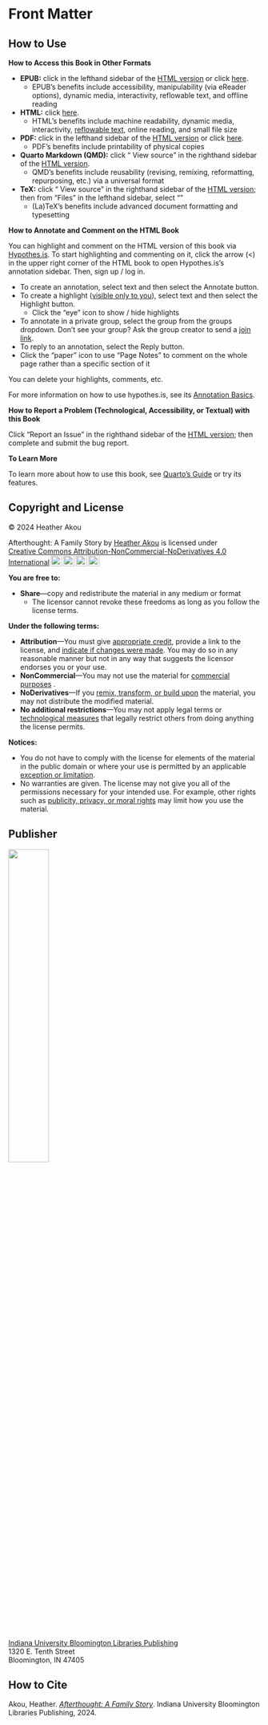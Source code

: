 # Front Matter 

::: {.content-visible unless-format="pdf"}

## How to Use

**How to Access this Book in Other Formats**

- **EPUB:** click <i class="bi bi-download"></i> in the lefthand sidebar of the [HTML version]() or click [here]().
    - EPUB's benefits include accessibility, manipulability (via eReader options), dynamic media, interactivity, reflowable text, and offline reading
- **HTML:** click [here]().
    - HTML's benefits include machine readability, dynamic media, interactivity, [reflowable text](https://en.wikipedia.org/wiki/Reflowable_document), online reading, and small file size
- **PDF:** click <i class="bi bi-download"></i> in the lefthand sidebar of the [HTML version]() or click [here]().
    - PDF's benefits include printability of physical copies
- **Quarto Markdown (QMD):** click "<i class="bi bi-github"></i> View source" in the righthand sidebar of the [HTML version]().
    - QMD's benefits include reusability (revising, remixing, reformatting, repurposing, etc.) via a universal format
- **TeX:** click "<i class="bi bi-github"></i> View source" in the righthand sidebar of the [HTML version](); then from "Files" in the lefthand sidebar, select ""
    - (La)TeX's benefits include advanced document formatting and typesetting 

**How to Annotate and Comment on the HTML Book**

You can highlight and comment on the HTML version of this book via [Hypothes.is](https://web.hypothes.is/). To start highlighting and commenting on it, click the arrow (<) in the upper right corner of the HTML book to open Hypothes.is's annotation sidebar. Then, sign up / log in. 

- To create an annotation, select text and then select the Annotate button.
- To create a highlight ([visible only to you](https://web.hypothes.is/help/why-are-highlights-private-by-default/)), select text and then select the Highlight button.
    - Click the "eye" icon to show / hide highlights
- To annotate in a private group, select the group from the groups dropdown. Don't see your group? Ask the group creator to send a [join link](https://web.hypothes.is/help/how-to-join-a-private-group/).
- To reply to an annotation, select the Reply button.
- Click the "paper" icon to use "Page Notes" to comment on the whole page rather than a specific section of it

You can delete your highlights, comments, etc. 

For more information on how to use hypothes.is, see its [Annotation Basics](https://web.hypothes.is/help/annotation-basics/).

**How to Report a Problem (Technological, Accessibility, or Textual) with this Book**

Click "Report an Issue" in the righthand sidebar of the [HTML version](); then complete and submit the bug report.

**To Learn More**

To learn more about how to use this book, see [Quarto's Guide](https://quarto.org/docs/guide/) or try its features.

## Copyright and License

&copy; 2024 Heather Akou\

<p xmlns:cc="http://creativecommons.org/ns#" xmlns:dct="http://purl.org/dc/terms/"><span property="dct:title">Afterthought: A Family Story</span> by <a rel="cc:attributionURL dct:creator" property="cc:attributionName" href="https://www.heatherakou.net/">Heather Akou</a> is licensed under <a href="https://creativecommons.org/licenses/by-nc-nd/4.0/?ref=chooser-v1" target="_blank" rel="license noopener noreferrer" style="display:inline-block;">Creative Commons Attribution-NonCommercial-NoDerivatives 4.0 International<img style="height:22px!important;margin-left:3px;vertical-align:text-bottom;" src="https://mirrors.creativecommons.org/presskit/icons/cc.svg?ref=chooser-v1" alt=""><img style="height:22px!important;margin-left:3px;vertical-align:text-bottom;" src="https://mirrors.creativecommons.org/presskit/icons/by.svg?ref=chooser-v1" alt=""><img style="height:22px!important;margin-left:3px;vertical-align:text-bottom;" src="https://mirrors.creativecommons.org/presskit/icons/nc.svg?ref=chooser-v1" alt=""><img style="height:22px!important;margin-left:3px;vertical-align:text-bottom;" src="https://mirrors.creativecommons.org/presskit/icons/nd.svg?ref=chooser-v1" alt=""></a></p>

**You are free to:**

- **Share**---copy and redistribute the material in any medium or format
    - The licensor cannot revoke these freedoms as long as you follow the license terms.  

**Under the following terms:**

- **Attribution**---You must give [appropriate credit](https://creativecommons.org/licenses/by-nc-nd/4.0/?ref=chooser-v1#ref-appropriate-credit), provide a link to the license, and [indicate if changes were made](https://creativecommons.org/licenses/by-nc-nd/4.0/?ref=chooser-v1#ref-indicate-changes). You may do so in any reasonable manner but not in any way that suggests the licensor endorses you or your use.  
- **NonCommercial**---You may not use the material for [commercial purposes](https://creativecommons.org/licenses/by-nc-nd/4.0/?ref=chooser-v1#ref-commercial-purposes) .
- **NoDerivatives**---If you [remix, transform, or build upon](https://creativecommons.org/licenses/by-nc-nd/4.0/?ref=chooser-v1#ref-some-kinds-of-mods) the material, you may not distribute the modified material.  
- **No additional restrictions**---You may not apply legal terms or [technological measures](https://creativecommons.org/licenses/by-nc-nd/4.0/?ref=chooser-v1#ref-technological-measures) that legally restrict others from doing anything the license permits.

**Notices:**

- You do not have to comply with the license for elements of the material in the public domain or where your use is permitted by an applicable [exception or limitation](https://creativecommons.org/licenses/by-nc-nd/4.0/?ref=chooser-v1#ref-exception-or-limitation).
- No warranties are given. The license may not give you all of the permissions necessary for your intended use. For example, other rights such as [publicity, privacy, or moral rights](https://creativecommons.org/licenses/by-nc-nd/4.0/?ref=chooser-v1#ref-publicity-privacy-or-moral-rights) may limit how you use the material.

## Publisher

![](images/iublpub_logo.png){fig-alt="Logo of Indiana University Bloomington Libraries Publishing" width="40%"}\

[Indiana University Bloomington Libraries Publishing](https://libraries.indiana.edu/publishing-grey-literature)\
1320 E. Tenth Street\
Bloomington, IN 47405

:::

## How to Cite

Akou, Heather. [*Afterthought: A Family Story*](https://doi.org/). Indiana University Bloomington Libraries Publishing, 2024.
